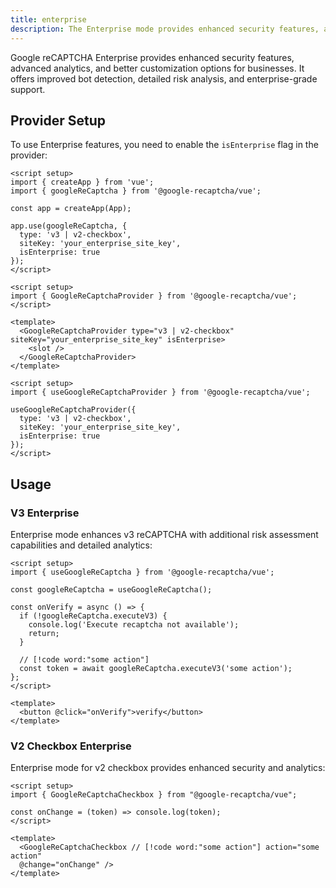 ```yaml
---
title: enterprise
description: The Enterprise mode provides enhanced security features, advanced analytics, and better customization options for businesses
---
```


Google reCAPTCHA Enterprise provides enhanced security features, advanced analytics, and better customization options for businesses. It offers improved bot detection, detailed risk analysis, and enterprise-grade support.

## Provider Setup

To use Enterprise features, you need to enable the `isEnterprise` flag in the provider:

```vue tab="Plugin"
<script setup>
import { createApp } from 'vue';
import { googleReCaptcha } from '@google-recaptcha/vue';

const app = createApp(App);

app.use(googleReCaptcha, {
  type: 'v3 | v2-checkbox',
  siteKey: 'your_enterprise_site_key',
  isEnterprise: true
});
</script>
```

```vue tab="Component"
<script setup>
import { GoogleReCaptchaProvider } from '@google-recaptcha/vue';
</script>

<template>
  <GoogleReCaptchaProvider type="v3 | v2-checkbox" siteKey="your_enterprise_site_key" isEnterprise>
    <slot />
  </GoogleReCaptchaProvider>
</template>
```

```vue tab="Composable"
<script setup>
import { useGoogleReCaptchaProvider } from '@google-recaptcha/vue';

useGoogleReCaptchaProvider({
  type: 'v3 | v2-checkbox',
  siteKey: 'your_enterprise_site_key',
  isEnterprise: true
});
</script>
```

## Usage

### V3 Enterprise

Enterprise mode enhances v3 reCAPTCHA with additional risk assessment capabilities and detailed analytics:

```vue
<script setup>
import { useGoogleReCaptcha } from '@google-recaptcha/vue';

const googleReCaptcha = useGoogleReCaptcha();

const onVerify = async () => {
  if (!googleReCaptcha.executeV3) {
    console.log('Execute recaptcha not available');
    return;
  }

  // [!code word:"some action"]
  const token = await googleReCaptcha.executeV3('some action');
};
</script>

<template>
  <button @click="onVerify">verify</button>
</template>
```

### V2 Checkbox Enterprise

Enterprise mode for v2 checkbox provides enhanced security and analytics:

```vue
<script setup>
import { GoogleReCaptchaCheckbox } from "@google-recaptcha/vue";

const onChange = (token) => console.log(token);
</script>

<template>
  <GoogleReCaptchaCheckbox // [!code word:"some action"] action="some action"
  @change="onChange" />
</template>
```
